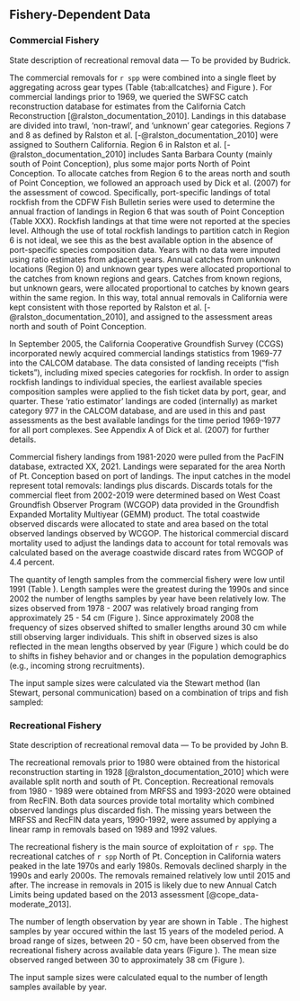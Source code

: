 ## Fishery-Dependent Data

### Commercial Fishery

State description of recreational removal data --- To be provided by Budrick.



The commercial removals for `r spp` were combined into a single fleet by aggregating across gear types (Table {tab:allcatches} and Figure \ref{fig:catch}). For commercial landings prior to 1969, we queried the SWFSC catch reconstruction database for estimates from the California Catch Reconstruction [@ralston_documentation_2010]. Landings in this database are divided into trawl, 'non-trawl', and 'unknown' gear categories. Regions 7 and 8 as defined by Ralston et al. [-@ralston_documentation_2010] were assigned to Southern California. Region 6 in Ralston et al. [-@ralston_documentation_2010] includes Santa Barbara County (mainly south of Point Conception), plus some major ports North of Point Conception. To allocate catches from Region 6 to the areas north and south of Point Conception, we followed an approach used by Dick et al. (2007) for the assessment of cowcod. Specifically, port-specific landings of total rockfish from the CDFW Fish Bulletin series were used to determine the annual fraction of landings in Region 6 that was south of Point Conception (Table XXX). Rockfish landings at that time were not reported at the species level. Although the use of total rockfish landings to partition catch in Region 6 is not ideal, we see this as the best available option in the absence of port-specific species composition data. Years with no data were imputed using ratio estimates from adjacent years. Annual catches from unknown locations (Region 0) and unknown gear types were allocated proportional to the catches from known regions and gears. Catches from known regions, but unknown gears, were allocated proportional to catches by known gears within the same region. In this way, total annual removals in California were kept consistent with those reported by Ralston et al. [-@ralston_documentation_2010], and assigned to the assessment areas north and south of Point Conception.

In September 2005, the California Cooperative Groundfish Survey (CCGS) incorporated newly acquired commercial landings statistics from 1969-77 into the CALCOM database. The data consisted of landing receipts ("fish tickets"), including mixed species categories for rockfish. In order to assign rockfish landings to individual species, the earliest available species composition samples were applied to the fish ticket data by port, gear, and quarter. These 'ratio estimator' landings are coded (internally) as market category 977 in the CALCOM database, and are used in this and past assessments as the best available landings for the time period 1969-1977 for all port complexes.  See Appendix A of Dick et al. (2007) for further details.
 
Commercial fishery landings from 1981-2020 were pulled from the PacFIN database, extracted XX, 2021. Landings were separated for the area North of Pt. Conception based on port of landings. The input catches in the model represent total removals: landings plus discards.  Discards totals for the commercial fleet from 2002-2019 were determined based on West Coast Groundfish Observer Program (WCGOP) data provided in the Groundfish Expanded Mortality Multiyear (GEMM) product. The total coastwide observed discards were allocated to state and area based on the total observed landings observed by WCGOP. The historical commercial discard mortality used to adjust the landings data to account for total removals was calculated based on the average coastwide discard rates from WCGOP of 4.4 percent. 

The quantity of length samples from the commercial fishery were low until 1991 (Table \ref{tab:com-len-samps}).  Length samples were the greatest during the 1990s and since 2002 the number of lengths samples by year have been relatively low. The sizes observed from 1978 - 2007 was relatively broad ranging from approximately 25 - 54 cm (Figure \ref{fig:com-len-data}). Since approximately 2008 the frequency of sizes observed shifted to smaller lengths around 30 cm while still observing larger individuals. This shift in observed sizes is also reflected in the mean lengths observed by year (Figure \ref{fig:mean-com-len-data}) which could be do to shifts in fishey behavior and or changes in the population demographics (e.g., incoming strong recruitments). 

The input sample sizes were calculated via the Stewart method (Ian Stewart, personal communication) based on a combination of trips and fish sampled:

\begin{centering}

Input effN = $N_{\text{trips}} + 0.138 * N_{\text{fish}}$ if $N_{\text{fish}}/N_{\text{trips}}$ is $<$ 44

Input effN = $7.06 * N_{\text{trips}}$ if $N_{\text{fish}}/N_{\text{trips}}$ is $\geq$ 44

\end{centering}


### Recreational Fishery

State description of recreational removal data --- To be provided by John B. 

The recreational removals prior to 1980 were obtained from the historical reconstruction starting in 1928 [@ralston_documentation_2010] which were available split north and south of Pt. Conception. Recreational removals from 1980 - 1989 were obtained from MRFSS and 1993-2020 were obtained from RecFIN. Both data sources provide total mortality which combined observed landings plus discarded fish.  The missing years between the MRFSS and RecFIN data years, 1990-1992, were assumed by applying a linear ramp in removals based on 1989 and 1992 values. 

The recreational fishery is the main source of exploitation of `r spp`. The recreational catches of `r spp` North of Pt. Conception in California waters peaked in the late 1970s and early 1980s. Removals declined sharply in the 1990s and early 2000s.  The removals remained relatively low until 2015 and after.  The increase in removals in 2015 is likely due to new Annual Catch Limits being updated based on the 2013 assessment [@cope_data-moderate_2013].  

The number of length observation by year are shown in Table \ref{tab:len-samps}. The highest samples by year occured within the last 15 years of the modeled period. A broad range of sizes, between 20 - 50 cm, have been observed from the recreational fishery across available data years (Figure \ref{fig:rec-len-data}). The mean size observed ranged between 30 to approximately 38 cm (Figure \ref{fig:mean-rec-len-data}).



The input sample sizes were calculated equal to the number of length samples available by year. 